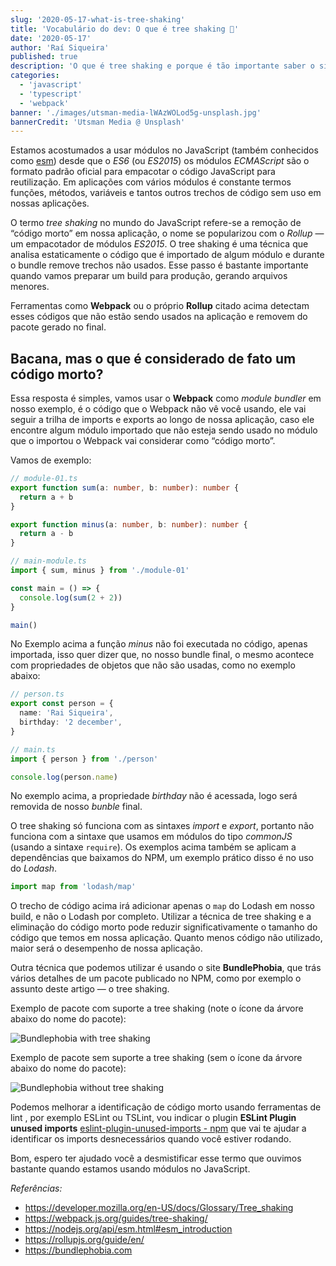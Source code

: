 ```yaml
---
slug: '2020-05-17-what-is-tree-shaking'
title: 'Vocabulário do dev: O que é tree shaking 🌲'
date: '2020-05-17'
author: 'Raí Siqueira'
published: true
description: 'O que é tree shaking e porque é tão importante saber o significado deste termo.'
categories:
  - 'javascript'
  - 'typescript'
  - 'webpack'
banner: './images/utsman-media-lWAzWOLod5g-unsplash.jpg'
bannerCredit: 'Utsman Media @ Unsplash'
---
```


Estamos acostumados a usar módulos no JavaScript (também conhecidos como
[esm](https://nodejs.org/api/esm.html)) desde que o _ES6_ (ou _ES2015_) os módulos
_ECMAScript_ são o formato padrão oficial para empacotar o código JavaScript para
reutilização. Em aplicações com vários módulos é constante termos funções, métodos,
variáveis e tantos outros trechos de código sem uso em nossas aplicações.

O termo _tree shaking_ no mundo do JavaScript refere-se a remoção de “código morto”
em nossa aplicação, o nome se popularizou com o _Rollup_ — um empacotador de módulos
_ES2015_. O tree shaking é uma técnica que analisa estaticamente o código que é
importado de algum módulo e durante o bundle remove trechos não usados.
Esse passo é bastante importante quando vamos preparar um build para produção,
gerando arquivos menores.

Ferramentas como **Webpack** ou o próprio **Rollup** citado acima detectam esses
códigos que não estão sendo usados na aplicação e removem do pacote gerado no final.

## Bacana, mas o que é considerado de fato um código morto?

Essa resposta é simples, vamos usar o **Webpack** como _module bundler_ em nosso exemplo,
é o código que o Webpack não vê você usando, ele vai seguir a trilha de imports e
exports ao longo de nossa aplicação, caso ele encontre algum módulo importado que
não esteja sendo usado no módulo que o importou o Webpack vai considerar como “código morto”.

Vamos de exemplo:

```typescript
// module-01.ts
export function sum(a: number, b: number): number {
  return a + b
}

export function minus(a: number, b: number): number {
  return a - b
}

// main-module.ts
import { sum, minus } from './module-01'

const main = () => {
  console.log(sum(2 + 2))
}

main()
```

No Exemplo acima a função _minus_ não foi executada no código, apenas importada,
isso quer dizer que, no nosso bundle final, o mesmo acontece com propriedades de
objetos que não são usadas, como no exemplo abaixo:

```typescript
// person.ts
export const person = {
  name: 'Rai Siqueira',
  birthday: '2 december',
}

// main.ts
import { person } from './person'

console.log(person.name)
```

No exemplo acima, a propriedade _birthday_ não é acessada, logo será removida de
nosso _bunble_ final.

O tree shaking só funciona com as sintaxes _import_ e _export_, portanto não
funciona com a sintaxe que usamos em módulos do tipo _commonJS_ (usando a sintaxe `require`).
Os exemplos acima também se aplicam a dependências que baixamos do NPM, um exemplo
prático disso é no uso do _Lodash_.

```typescript
import map from 'lodash/map'
```

O trecho de código acima irá adicionar apenas o `map` do Lodash em nosso build,
e não o Lodash por completo. Utilizar a técnica de tree shaking e a eliminação
do código morto pode reduzir significativamente o tamanho do código que temos em
nossa aplicação. Quanto menos código não utilizado, maior será o desempenho de nossa aplicação.

Outra técnica que podemos utilizar é usando o site **BundlePhobia**, que trás vários
detalhes de um pacote publicado no NPM, como por exemplo o assunto deste artigo — o
tree shaking.

Exemplo de pacote com suporte a tree shaking (note o ícone da árvore abaixo do nome do pacote):

![Bundlephobia with tree shaking](./images/bundlephobia01.png)

Exemplo de pacote sem suporte a tree shaking (sem o ícone da árvore abaixo do nome do pacote):

![Bundlephobia without tree shaking](./images/bundlephobia02.png)

Podemos melhorar a identificação de código morto usando ferramentas de lint ,
por exemplo ESLint ou TSLint, vou indicar o plugin **ESLint Plugin unused imports**
[eslint-plugin-unused-imports - npm](https://www.npmjs.com/package/eslint-plugin-unused-imports)
que vai te ajudar a identificar os imports desnecessários quando você estiver rodando.

Bom, espero ter ajudado você a desmistificar esse termo que ouvimos bastante quando estamos usando módulos no JavaScript.

_Referências:_

- https://developer.mozilla.org/en-US/docs/Glossary/Tree_shaking
- https://webpack.js.org/guides/tree-shaking/
- https://nodejs.org/api/esm.html#esm_introduction
- https://rollupjs.org/guide/en/
- https://bundlephobia.com
